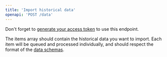 ```yaml
---
title: 'Import historical data'
openapi: 'POST /data'
---
```


<Tip>Don't forget to [generate your access token](/api-references/account-login) to use this endpoint.</Tip>

The items array should contain the historical data you want to import. Each item will be queued and processed individually, and should respect the format of the [data schemas](/data-schemas/introduction).
